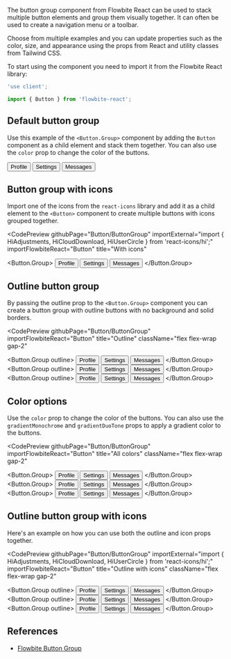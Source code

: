 
The button group component from Flowbite React can be used to stack multiple button elements and group them visually together. It can often be used to create a navigation menu or a toolbar.

Choose from multiple examples and you can update properties such as the color, size, and appearance using the props from React and utility classes from Tailwind CSS.

To start using the component you need to import it from the Flowbite React library:

```jsx
'use client';

import { Button } from 'flowbite-react';
```

## Default button group

Use this example of the `<Button.Group>` component by adding the `Button` component as a child element and stack them together. You can also use the `color` prop to change the color of the buttons.

<CodePreview githubPage="Button/ButtonGroup" importFlowbiteReact="Button" title="Default button group">
  <Button.Group>
    <Button color="gray">Profile</Button>
    <Button color="gray">Settings</Button>
    <Button color="gray">Messages</Button>
  </Button.Group>
</CodePreview>

## Button group with icons

Import one of the icons from the `react-icons` library and add it as a child element to the `<Button>` component to create multiple buttons with icons grouped together.

<CodePreview
  githubPage="Button/ButtonGroup"
  importExternal="import { HiAdjustments, HiCloudDownload, HiUserCircle } from 'react-icons/hi';"
  importFlowbiteReact="Button"
  title="With icons"
>
  <Button.Group>
    <Button color="gray">
      <HiUserCircle className="mr-3 h-4 w-4" />
      Profile
    </Button>
    <Button color="gray">
      <HiAdjustments className="mr-3 h-4 w-4" />
      Settings
    </Button>
    <Button color="gray">
      <HiCloudDownload className="mr-3 h-4 w-4" />
      Messages
    </Button>
  </Button.Group>
</CodePreview>

## Outline button group

By passing the outline prop to the `<Button.Group>` component you can create a button group with outline buttons with no background and solid borders.

<CodePreview
  githubPage="Button/ButtonGroup"
  importFlowbiteReact="Button"
  title="Outline"
  className="flex flex-wrap gap-2"
>
  <Button.Group outline>
    <Button color="gray">Profile</Button>
    <Button color="gray">Settings</Button>
    <Button color="gray">Messages</Button>
  </Button.Group>
  <Button.Group outline>
    <Button gradientMonochrome="info">Profile</Button>
    <Button gradientMonochrome="info">Settings</Button>
    <Button gradientMonochrome="info">Messages</Button>
  </Button.Group>
  <Button.Group outline>
    <Button gradientDuoTone="cyanToBlue">Profile</Button>
    <Button gradientDuoTone="cyanToBlue">Settings</Button>
    <Button gradientDuoTone="cyanToBlue">Messages</Button>
  </Button.Group>
</CodePreview>

## Color options

Use the `color` prop to change the color of the buttons. You can also use the `gradientMonochrome` and `gradientDuoTone` props to apply a gradient color to the buttons.

<CodePreview
  githubPage="Button/ButtonGroup"
  importFlowbiteReact="Button"
  title="All colors"
  className="flex flex-wrap gap-2"
>
  <Button.Group>
    <Button color="info">Profile</Button>
    <Button color="info">Settings</Button>
    <Button color="info">Messages</Button>
  </Button.Group>
  <Button.Group>
    <Button gradientMonochrome="info">Profile</Button>
    <Button gradientMonochrome="info">Settings</Button>
    <Button gradientMonochrome="info">Messages</Button>
  </Button.Group>
  <Button.Group>
    <Button gradientDuoTone="greenToBlue">Profile</Button>
    <Button gradientDuoTone="greenToBlue">Settings</Button>
    <Button gradientDuoTone="greenToBlue">Messages</Button>
  </Button.Group>
</CodePreview>

## Outline button group with icons

Here's an example on how you can use both the outline and icon props together.

<CodePreview
  githubPage="Button/ButtonGroup"
  importExternal="import { HiAdjustments, HiCloudDownload, HiUserCircle } from 'react-icons/hi';"
  importFlowbiteReact="Button"
  title="Outline with icons"
  className="flex flex-wrap gap-2"
>
  <Button.Group outline>
    <Button color="gray">
      <HiUserCircle className="mr-3 h-4 w-4" />
      Profile
    </Button>
    <Button color="gray">
      <HiAdjustments className="mr-3 h-4 w-4" />
      Settings
    </Button>
    <Button color="gray">
      <HiCloudDownload className="mr-3 h-4 w-4" />
      Messages
    </Button>
  </Button.Group>
  <Button.Group outline>
    <Button gradientMonochrome="info">
      <HiUserCircle className="mr-3 h-4 w-4" />
      Profile
    </Button>
    <Button gradientMonochrome="info">
      <HiAdjustments className="mr-3 h-4 w-4" />
      Settings
    </Button>
    <Button gradientMonochrome="info">
      <HiCloudDownload className="mr-3 h-4 w-4" />
      Messages
    </Button>
  </Button.Group>
  <Button.Group outline>
    <Button gradientDuoTone="cyanToBlue">
      <HiUserCircle className="mr-3 h-4 w-4" />
      Profile
    </Button>
    <Button gradientDuoTone="cyanToBlue">
      <HiAdjustments className="mr-3 h-4 w-4" />
      Settings
    </Button>
    <Button gradientDuoTone="cyanToBlue">
      <HiCloudDownload className="mr-3 h-4 w-4" />
      Messages
    </Button>
  </Button.Group>
</CodePreview>

## References

- [Flowbite Button Group](https://flowbite.com/docs/components/button-group/)
